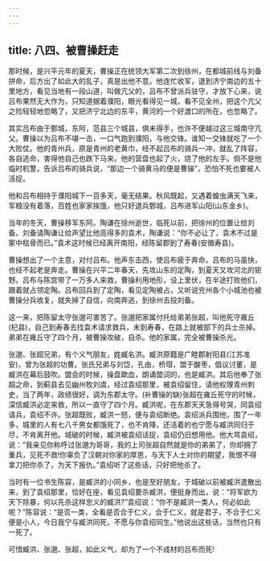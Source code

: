 ```yaml
---
---
---
```

title: 八四、被曹操赶走
---



那时候，是兴平元年的夏天，曹操正在统领大军第二次到徐州，在都城前线与刘备拼命，后方出了如此大的乱子，真是出他不意。他连忙收军，退到济宁南边的五十里地方，看见当地有一段山道，叫做亢父的，吕布不曾派兵驻守，才放下心来，说吕布果然无大作为，只知道据着濮阳，眼光看得见一城，看不见全州，把这个亢父之险轻轻地忽略了，又把济宁北边的东平，黄河的一个好渡口的所在，也忽略了。

其实吕布由于鄄城，东阿，范县三个城县，俱未得手，也许不便越过这三城南守亢父。曹操以为吕布不堪一击，一口气跑到濮阳，与他交锋。谁知一交锋就吃了一个大败仗。他的青州兵，原是青州的老黄巾，经不起吕布的骑兵一冲，就乱了阵容，各自逃命，害得他自己也跌下马来。他的营盘也起了火，烧了他的左手。倘不是他临时机警，告诉吕布的骑兵说，“那边一个骑黄马的便是曹操”，恐怕不死也要被人活捉。

他和吕布相持于濮阳城下一百多天，毫无结果。秋风既起，又遇着蝗虫满天飞来，军粮没有着落，百姓也家家挨饿，他只好退兵鄄城，吕布进军山阳(山东金乡)。

当年的冬天，曹操移军东阿。陶谦在徐州逝世，临死以前，把徐州的位置让给刘备。刘备请陶谦让给声望比他高得多的袁术，陶谦说：“你不必让了，袁术不过是冢中枯骨而已。”袁术这时候已经离开南阳，经陈留郡到了寿春(安徽寿县)。

曹操想出了一个主意，对付吕布。他声东击西，使吕布疲于奔命，吕布的马虽快，也经不起老是奔走。曹操在兴平二年春天，先攻山东的定陶，到夏天又攻河北的钜野。吕布与陈宫带了一万多人来救，曹操利用地形，设上里伏，在半途打败他们，跟着就占领定陶。吕布回兵到了定陶，看见定陶被占，又听说兖州各个小城池也被曹操分兵收复，就失掉了自信，向南奔逃，到徐州去投刘备。

这一来，把陈留太守张邈可害苦了。张邈把家属付托给弟弟张超，叫他死守雍丘(杞县)，自己到寿春去找袁术请求救兵，未到寿春，在路上就被部下的兵士杀掉。弟弟在雍丘守了四个月，被曹操攻破，自杀。他的家属，完全被曹操杀光。

张邈、张超兄弟，有个义气朋友，姓臧名洪。臧洪原籍是广睦郡射阳县(江苏准安)，曾为张超的功曹。张氏兄弟与刘岱，孔由，桥瑁，盟于酸枣，倡议讨董，是臧洪在幕后鼓吹。盟会的时候，操盘歃血，朗诵盟词的，也是臧洪。其后他奉了张超之命，到蓟县去见幽州牧刘虞，经过袁绍那里，被袁绍留住，请他权理青州刺史，当了两年，政绩很好，调为东郡太守。(补曹操的缺)张超在雍丘死守的时候，深信臧洪必定来救，所以一直守了四个月。臧洪呢，在东郡天天急得号哭，同袁绍请兵，袁绍不许。张超既败，臧洪一怒，便与袁绍断绝。袁绍派兵围他，围了一年多，城里的人有七八千男女都饿死了，也不肯降，还活着的也宁愿与臧洪同归于尽，不肯离开他。城破的时候，臧洪被袁绍话捉，袁绍仍旧想用他。他大骂袁绍，说：“我亲见你称呼过张邈为哥哥，我的上司张超自然就是你的弟弟了，你却拥了重兵，见死不救!你辜负了汉朝对你家的厚恩，与天下人士对你的期望，我恨不得拿刀把你杀了，为天下报仇。”袁绍听了这些话，只好把他杀了。

当时有一位书生陈容，是臧洪的小同乡，也是至好朋友，于城破以前被臧洪遣散出来，到了袁绍那里，恰好在座，看见袁绍要杀臧洪，便挺身而出，说：“将军欲为天下除暴，何以先杀这样忠义的臧洪?”袁绍说：“你不是臧洪一类人，何必如此呢？”陈容说：“是否一类，全看是否合于仁义，合于仁义，就是君子，不合于仁义便是小人，今日我宁与臧洪同死，不愿与你袁绍同生。”他说出这些话，当然也只有一死了。

可惜臧洪、张邈、张超，如此义气，却为了一个不成材的吕布而死!